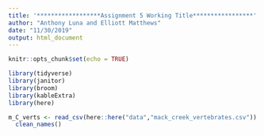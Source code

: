 ```yaml
---
title: '******************Assignment 5 Working Title*****************'
author: "Anthony Luna and Elliott Matthews"
date: "11/30/2019"
output: html_document
---
```


```r
knitr::opts_chunk$set(echo = TRUE)
```

```r
library(tidyverse)
library(janitor)
library(broom)
library(kableExtra)
library(here)

m_C_verts <- read_csv(here::here("data","mack_creek_vertebrates.csv")) %>% 
  clean_names()

```

